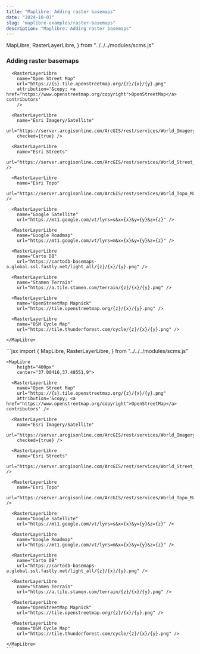 ```yaml
---
title: "Maplibre: Adding raster basemaps"
date: "2024-10-01"
slug: "maplibre-examples/raster-basemaps"
description: "Maplibre: Adding raster basemaps"
---
```


  MapLibre,
  RasterLayerLibre,
} from "../../../modules/scms.js"


### Adding raster basemaps

<div className="row mt-3 mb-5 border-top border-bottom py-3">
  <div className="col-6">
    <MapLibre 
        height="400px" 
        center="37.00416,37.48551,9"
        >

      <RasterLayerLibre
        name="Open Street Map"
        url="https://{s}.tile.openstreetmap.org/{z}/{x}/{y}.png"
        attribution='&copy; <a href="https://www.openstreetmap.org/copyright">OpenStreetMap</a> contributors'
        />

      <RasterLayerLibre
        name="Esri Imagery/Satellite"
        url="https://server.arcgisonline.com/ArcGIS/rest/services/World_Imagery/MapServer/tile/{z}/{y}/{x}"
        checked={true} />

      <RasterLayerLibre
        name="Esri Streets"
        url="https://server.arcgisonline.com/ArcGIS/rest/services/World_Street_Map/MapServer/tile/{z}/{y}/{x}" />

      <RasterLayerLibre
        name="Esri Topo"
        url="https://server.arcgisonline.com/ArcGIS/rest/services/World_Topo_Map/MapServer/tile/{z}/{y}/{x}" />

      <RasterLayerLibre
        name="Google Satellite"
        url="https://mt1.google.com/vt/lyrs=s&x={x}&y={y}&z={z}" />

      <RasterLayerLibre
        name="Google Roadmap"
        url="https://mt1.google.com/vt/lyrs=m&x={x}&y={y}&z={z}" />

      <RasterLayerLibre
        name="Carto DB"
        url="https://cartodb-basemaps-a.global.ssl.fastly.net/light_all/{z}/{x}/{y}.png" />

      <RasterLayerLibre
        name="Stamen Terrain"
        url="https://a.tile.stamen.com/terrain/{z}/{x}/{y}.png" />

      <RasterLayerLibre
        name="OpenStreetMap Mapnick"
        url="https://tile.openstreetmap.org/{z}/{x}/{y}.png" />

      <RasterLayerLibre
        name="OSM Cycle Map"
        url="https://tile.thunderforest.com/cycle/{z}/{x}/{y}.png" />

    </MapLibre>
  </div>
  <div className="col-6">
    ```jsx
    import {
      MapLibre,
      RasterLayerLibre,
    } from "../../../modules/scms.js"

    <MapLibre 
        height="400px" 
        center="37.00416,37.48551,9">

      <RasterLayerLibre
        name="Open Street Map"
        url="https://{s}.tile.openstreetmap.org/{z}/{x}/{y}.png"
        attribution='&copy; <a href="https://www.openstreetmap.org/copyright">OpenStreetMap</a> contributors' />

      <RasterLayerLibre
        name="Esri Imagery/Satellite"
        url="https://server.arcgisonline.com/ArcGIS/rest/services/World_Imagery/MapServer/tile/{z}/{y}/{x}"
        checked={true} />

      <RasterLayerLibre
        name="Esri Streets"
        url="https://server.arcgisonline.com/ArcGIS/rest/services/World_Street_Map/MapServer/tile/{z}/{y}/{x}" />

      <RasterLayerLibre
        name="Esri Topo"
        url="https://server.arcgisonline.com/ArcGIS/rest/services/World_Topo_Map/MapServer/tile/{z}/{y}/{x}" />

      <RasterLayerLibre
        name="Google Satellite"
        url="https://mt1.google.com/vt/lyrs=s&x={x}&y={y}&z={z}" />

      <RasterLayerLibre
        name="Google Roadmap"
        url="https://mt1.google.com/vt/lyrs=m&x={x}&y={y}&z={z}" />

      <RasterLayerLibre
        name="Carto DB"
        url="https://cartodb-basemaps-a.global.ssl.fastly.net/light_all/{z}/{x}/{y}.png" />

      <RasterLayerLibre
        name="Stamen Terrain"
        url="https://a.tile.stamen.com/terrain/{z}/{x}/{y}.png" />

      <RasterLayerLibre
        name="OpenStreetMap Mapnick"
        url="https://tile.openstreetmap.org/{z}/{x}/{y}.png" />

      <RasterLayerLibre
        name="OSM Cycle Map"
        url="https://tile.thunderforest.com/cycle/{z}/{x}/{y}.png" />

    </MapLibre>
    ```
  </div>
</div>